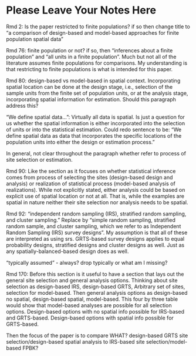 # Please Leave Your Notes Here
Rmd 2: Is the paper restricted to finite populations? if so then change title to
"a comparison of design-based and model-based approaches for finite population 
spatial data"

Rmd 76: finite population or not? if so, then "inferences about a finite population" 
and "all units in a finite population".  Much but not all of the literature assumes
finite populations for comparisons. My understanding is that restricting to finite
populations is what is intended for this paper.

Rmd 80: design-based vs model-based in spatial context. Incorporating spatial location
can be done at the design stage, i.e., selection of the sample units from the finite 
set of population units, or at the analysis stage, incorporating spatial information
for estimation.  Should this paragraph address this?

"We define spatial data...": Virtually all data is spatial. Is just a question for us
whether the spatial information is either incorporated into the selection of units or
into the statistical estimation.  Could redo sentence to be: "We define spatial data as
data that incorporates the specific locations of the population units into either the 
design or estimation process."

In general, not clear throughout the paragraph whether refer to process of site selection 
or estimation.

Rmd 90: Like the section as it focuses on whether statistical inference comes from
process of selecting the sites (design-based design and analysis) or realization of 
statistical process (model-based analysis of realizations). While not explicitly stated,
either analysis could be based on explicit use of spatial location or not at all. That is, 
while the examples are spatial in nature neither their site selection nor analysis needs
to be spatial.


Rmd 92: "independent random sampling (IRS), stratified random sampling, and cluster sampling." Replace by "simple random sampling, stratified random sample, and cluster
sampling, which we refer to as Independent Random Sampling (IRS) survey designs". My 
assumption is that all of these are interpreted as using srs. GRTS-based survey designs applies to equal probability designs, stratified designs and cluster designs as well. 
Just as any spatially-balanced-based design does as well.

"typically assumed" - always? drop typically or what am I missing?

Rmd 170: Before this section is it useful to have a section that lays out the general
site selection and general analysis options. Thinking about site selection as design-based IRS, design-based GRTS, Arbitrary set of sites, selection for model-based. Then general analysis options as design-based no spatial, design-based spatial, model-based. This four by three table would show that model-based analyses are possible for all selection options. Design-based options with no spatial info possible for IRS-based and GRTS-based. Design-based options with spatial info possible for GRTS-based. 

Then the focus of the paper is to compare WHAT? design-based GRTS site selection/design-based spatial analysis to IRS-based site selection/model-based FPBK?


